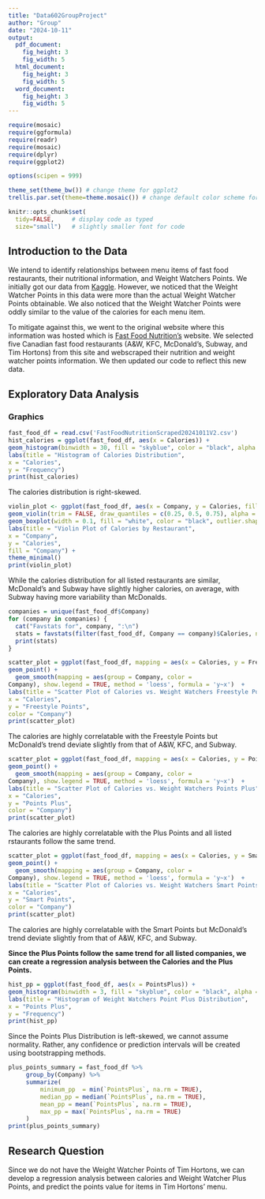 ---
title: "Data602GroupProject"
author: "Group"
date: "2024-10-11"
output: 
  pdf_document:
    fig_height: 3
    fig_width: 5
  html_document:
    fig_height: 3
    fig_width: 5
  word_document:
    fig_height: 3
    fig_width: 5
---

```{r, setup, include=FALSE}
require(mosaic)
require(ggformula)
require(readr)
require(mosaic)
require(dplyr)
require(ggplot2)

options(scipen = 999)

theme_set(theme_bw()) # change theme for ggplot2
trellis.par.set(theme=theme.mosaic()) # change default color scheme for lattice

knitr::opts_chunk$set(
  tidy=FALSE,     # display code as typed
  size="small")   # slightly smaller font for code
```

## Introduction to the Data

We intend to identify relationships between menu items of fast food restaurants, their nutritional information, and Weight Watchers Points. We initially got our data from [Kaggle](https://www.kaggle.com/datasets/joebeachcapital/fast-food). However, we noticed that the Weight Watcher Points in this data were more than the actual Weight Watcher Points obtainable. We also noticed that the Weight Watcher Points were oddly similar to the value of the calories for each menu item.

To mitigate against this, we went to the original website where this information was hosted which is [Fast Food Nutrition's](https://fastfoodnutrition.org/ca/) website. We selected five Canadian fast food restaurants (A&W, KFC, McDonald's, Subway, and Tim Hortons) from this site and webscraped their nutrition and weight watcher points information. We then updated our code to reflect this new data.

## Exploratory Data Analysis

### Graphics

```{r}
fast_food_df = read.csv('FastFoodNutritionScraped20241011V2.csv')
hist_calories = ggplot(fast_food_df, aes(x = Calories)) +
geom_histogram(binwidth = 30, fill = "skyblue", color = "black", alpha = 0.7) +
labs(title = "Histogram of Calories Distribution",
x = "Calories",
y = "Frequency")
print(hist_calories)
```
The calories distribution is right-skewed.

```{r}
violin_plot <- ggplot(fast_food_df, aes(x = Company, y = Calories, fill = Company)) +
geom_violin(trim = FALSE, draw_quantiles = c(0.25, 0.5, 0.75), alpha = 0.7) +
geom_boxplot(width = 0.1, fill = "white", color = "black", outlier.shape = NA) +
labs(title = "Violin Plot of Calories by Restaurant",
x = "Company",
y = "Calories",
fill = "Company") +
theme_minimal()
print(violin_plot)
```
While the calories distribution for all listed restaurants are similar, McDonald's and Subway have slightly higher calories, on average, with Subway having more variability than McDonalds.

```{r}
companies = unique(fast_food_df$Company)
for (company in companies) {
  cat("Favstats for", company, ":\n")
  stats = favstats(filter(fast_food_df, Company == company)$Calories, na.rm = TRUE)
  print(stats)
}
```


```{r, message=FALSE, warning=FALSE}
scatter_plot = ggplot(fast_food_df, mapping = aes(x = Calories, y = FreeStyle.Points)) +
geom_point() +
  geom_smooth(mapping = aes(group = Company, color =
Company), show.legend = TRUE, method = 'loess', formula = 'y~x')  + 
labs(title = "Scatter Plot of Calories vs. Weight Watchers Freestyle Points",
x = "Calories",
y = "Freestyle Points",
color = "Company")
print(scatter_plot)
```
The calories are highly correlatable with the Freestyle Points but McDonald's trend deviate slightly from that of A&W, KFC, and Subway.

```{r, message=FALSE, warning=FALSE}
scatter_plot = ggplot(fast_food_df, mapping = aes(x = Calories, y = PointsPlus)) +
geom_point() +
  geom_smooth(mapping = aes(group = Company, color =
Company), show.legend = TRUE, method = 'loess', formula = 'y~x')  + 
labs(title = "Scatter Plot of Calories vs. Weight Watchers Points Plus",
x = "Calories",
y = "Points Plus",
color = "Company")
print(scatter_plot)
```
The calories are highly correlatable with the Plus Points and all listed rstaurants follow the same trend.


```{r, message=FALSE, warning=FALSE}
scatter_plot = ggplot(fast_food_df, mapping = aes(x = Calories, y = SmartPoints)) +
geom_point() +
  geom_smooth(mapping = aes(group = Company, color =
Company), show.legend = TRUE, method = 'loess', formula = 'y~x')  + 
labs(title = "Scatter Plot of Calories vs. Weight Watchers Smart Points",
x = "Calories",
y = "Smart Points",
color = "Company")
print(scatter_plot)
```
The calories are highly correlatable with the Smart Points but McDonald's trend deviate slightly from that of A&W, KFC, and Subway.

**Since the Plus Points follow the same trend for all listed companies, we can create a regression analysis between the Calories and the Plus Points.**

```{r, warning=FALSE}
hist_pp = ggplot(fast_food_df, aes(x = PointsPlus)) +
geom_histogram(binwidth = 3, fill = "skyblue", color = "black", alpha = 0.7) +
labs(title = "Histogram of Weight Watchers Point Plus Distribution",
x = "Points Plus",
y = "Frequency")
print(hist_pp)
```
Since the Points Plus Distribution is left-skewed, we cannot assume normality. Rather, any confidence or prediction intervals will be created using bootstrapping methods.

```{r, warning=FALSE}
plus_points_summary = fast_food_df %>%
     group_by(Company) %>%
     summarize(
         minimum_pp  = min(`PointsPlus`, na.rm = TRUE),
         median_pp = median(`PointsPlus`, na.rm = TRUE),
         mean_pp = mean(`PointsPlus`, na.rm = TRUE),
         max_pp = max(`PointsPlus`, na.rm = TRUE)
     )
print(plus_points_summary)
```

## Research Question
Since we do not have the Weight Watcher Points of Tim Hortons, we can develop a regression analysis between calories and Weight Watcher Plus Points, and predict the points value for items in Tim Hortons' menu.